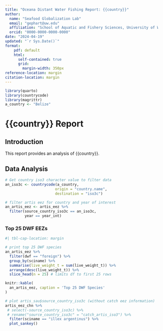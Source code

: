 ```yaml
---
title: "Oceana Distant Water Fishing Report: {{country}}"
author: 
  name: "Seafood Globalization Lab"
  email: "gephart@uw.edu"
  affiliation: "School of Aquatic and Fishery Sciences, University of Washington"
  orcid: "0000-0000-0000-0000"
date: "2024-04-19"
updated: "`r Sys.Date()`"
format:
    pdf: default
    html: 
      self-contained: true
      grid: 
        margin-width: 350px
reference-location: margin
citation-location: margin
---
```


```r

library(quarto)
library(countrycode)
library(magrittr)
a_country <- "Belize"

```



# {{country}} Report

## Introduction

This report provides an analysis of {{country}}.

## Data Analysis

```r
# Get country iso3 character value to filter data
an_iso3c <- countrycode(a_country,
                       origin = "country.name",
                       destination = "iso3c")

# filter artis eez for country and year of interest
an_artis_eez <- artis_eez %>% 
  filter(source_country_iso3c == an_iso3c,
         year == year_int)

```

### Top 25 DWF EEZs
```r
#| tbl-cap-location: margin

# print top 25 DWF species
an_artis_eez %>% 
  filter(dwf == "foreign") %>%
  group_by(sciname) %>%
  summarise(live_weight_t = sum(live_weight_t)) %>%
  arrange(desc(live_weight_t)) %>%
  slice_head(n = 25) # limits df to first 25 rows

knitr::kable(
  an_artis_eez, caption = 'Top 25 DWF Species'
)
```

```r
# plot artis_sau$source_country_iso3c (without catch eez information)
artis_eez_chn %>%
 # select(-source_country_iso3c) %>%
 # rename("source_country_iso3c" = "catch_artis_iso3") %>%
  filter(sciname == "illex argentinus") %>%
  plot_sankey()
```





